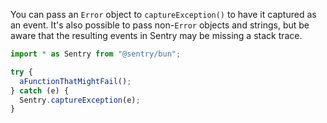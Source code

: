 You can pass an `Error` object to `captureException()` to have it captured as an event. It's also possible to pass non-`Error` objects and strings, but be aware that the resulting events in Sentry may be missing a stack trace.

```javascript
import * as Sentry from "@sentry/bun";

try {
  aFunctionThatMightFail();
} catch (e) {
  Sentry.captureException(e);
}
```
